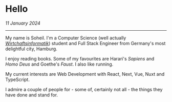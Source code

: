 # Hello

_11 January 2024_

---

My name is Soheil. I'm a Computer Science (well actually [_Wirtchaftsinformatik_](https://en.wikipedia.org/wiki/Business_informatics))
student and Full Stack Engineer from Germany's most delightful city, Hamburg.

I enjoy reading books. Some of my favourites are Harari's _Sapiens_ and _Homo Deus_ and Goethe's _Faust_.
I also like running.

My current interests are Web Development with React, Next, Vue, Nuxt and TypeScript.

I admire a couple of people for - some of, certainly not all - the things they have done and stand for.

